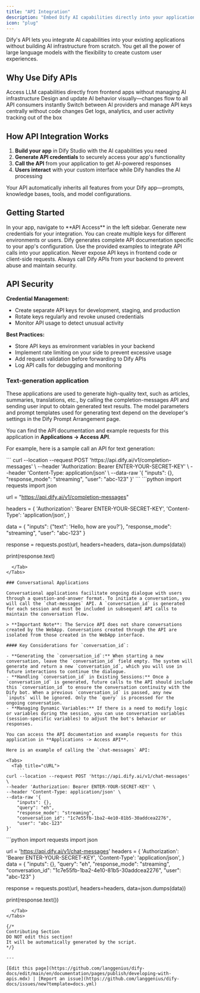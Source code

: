 ```yaml
---
title: "API Integration"
description: "Embed Dify AI capabilities directly into your applications with powerful Backend-as-a-Service APIs"
icon: "plug"
---
```


Dify's API lets you integrate AI capabilities into your existing applications without building AI infrastructure from scratch. You get all the power of large language models with the flexibility to create custom user experiences.

## Why Use Dify APIs

<CardGroup cols={2}>
  <Card title="Skip Backend Complexity" icon="server">
    Access LLM capabilities directly from frontend apps without managing AI infrastructure
  </Card>
  <Card title="Visual App Management" icon="eye">
    Design and update AI behavior visually—changes flow to all API consumers instantly
  </Card>
  <Card title="Provider Flexibility" icon="shuffle">
    Switch between AI providers and manage API keys centrally without code changes  
  </Card>
  <Card title="Built-in Monitoring" icon="chart-line">
    Get logs, analytics, and user activity tracking out of the box
  </Card>
</CardGroup>

## How API Integration Works

1. **Build your app** in Dify Studio with the AI capabilities you need
2. **Generate API credentials** to securely access your app's functionality
3. **Call the API** from your application to get AI-powered responses
4. **Users interact** with your custom interface while Dify handles the AI processing

<Info>
Your API automatically inherits all features from your Dify app—prompts, knowledge bases, tools, and model configurations.
</Info>

## Getting Started

<Steps>
  <Step title="Access API settings">
    In your app, navigate to **API Access** in the left sidebar.
  </Step>
  
  <Step title="Create API credentials">
    Generate new credentials for your integration. You can create multiple keys for different environments or users.
  </Step>
  
  <Step title="Review documentation">
    Dify generates complete API documentation specific to your app's configuration.
  </Step>
  
  <Step title="Implement in your app">
    Use the provided examples to integrate API calls into your application.
  </Step>
</Steps>

<Warning>
Never expose API keys in frontend code or client-side requests. Always call Dify APIs from your backend to prevent abuse and maintain security.
</Warning>

## API Security

**Credential Management:**
- Create separate API keys for development, staging, and production
- Rotate keys regularly and revoke unused credentials
- Monitor API usage to detect unusual activity

**Best Practices:**
- Store API keys as environment variables in your backend
- Implement rate limiting on your side to prevent excessive usage
- Add request validation before forwarding to Dify APIs
- Log API calls for debugging and monitoring

### Text-generation application

These applications are used to generate high-quality text, such as articles, summaries, translations, etc., by calling the completion-messages API and sending user input to obtain generated text results. The model parameters and prompt templates used for generating text depend on the developer's settings in the Dify Prompt Arrangement page.

You can find the API documentation and example requests for this application in **Applications -> Access API**.

For example, here is a sample call an API for text generation:

<Tabs>
  <Tab title="cURL">
    ```
curl --location --request POST 'https://api.dify.ai/v1/completion-messages' \
--header 'Authorization: Bearer ENTER-YOUR-SECRET-KEY' \
--header 'Content-Type: application/json' \
--data-raw '{
    "inputs": {},
    "response_mode": "streaming",
    "user": "abc-123"
}'
```
  </Tab>
  <Tab title="Python">
    ```python
import requests
import json

url = "https://api.dify.ai/v1/completion-messages"

headers = {
    'Authorization': 'Bearer ENTER-YOUR-SECRET-KEY',
    'Content-Type': 'application/json',
}

data = {
    "inputs": {"text": 'Hello, how are you?'},
    "response_mode": "streaming",
    "user": "abc-123"
}

response = requests.post(url, headers=headers, data=json.dumps(data))

print(response.text)
```
  </Tab>
</Tabs>

### Conversational Applications

Conversational applications facilitate ongoing dialogue with users through a question-and-answer format. To initiate a conversation, you will call the `chat-messages` API. A `conversation_id` is generated for each session and must be included in subsequent API calls to maintain the conversation flow. 

> **Important Note**: The Service API does not share conversations created by the WebApp. Conversations created through the API are isolated from those created in the WebApp interface.

#### Key Considerations for `conversation_id`:

- **Generating the `conversation_id`:** When starting a new conversation, leave the `conversation_id` field empty. The system will generate and return a new `conversation_id`, which you will use in future interactions to continue the dialogue.
- **Handling `conversation_id` in Existing Sessions:** Once a `conversation_id` is generated, future calls to the API should include this `conversation_id` to ensure the conversation continuity with the Dify bot. When a previous `conversation_id` is passed, any new `inputs` will be ignored. Only the `query` is processed for the ongoing conversation.
- **Managing Dynamic Variables:** If there is a need to modify logic or variables during the session, you can use conversation variables (session-specific variables) to adjust the bot's behavior or responses.

You can access the API documentation and example requests for this application in **Applications -> Access API**.

Here is an example of calling the `chat-messages` API:

<Tabs>
  <Tab title="cURL">
    ```
curl --location --request POST 'https://api.dify.ai/v1/chat-messages' \
--header 'Authorization: Bearer ENTER-YOUR-SECRET-KEY' \
--header 'Content-Type: application/json' \
--data-raw '{
    "inputs": {},
    "query": "eh",
    "response_mode": "streaming",
    "conversation_id": "1c7e55fb-1ba2-4e10-81b5-30addcea2276",
    "user": "abc-123"
}'
```
  </Tab>
  <Tab title="Python">
    ```python
import requests
import json

url = 'https://api.dify.ai/v1/chat-messages'
headers = {
    'Authorization': 'Bearer ENTER-YOUR-SECRET-KEY',
    'Content-Type': 'application/json',
}
data = {
    "inputs": {},
    "query": "eh",
    "response_mode": "streaming",
    "conversation_id": "1c7e55fb-1ba2-4e10-81b5-30addcea2276",
    "user": "abc-123"
}

response = requests.post(url, headers=headers, data=json.dumps(data))

print(response.text())
```
  </Tab>
</Tabs>

{/*
Contributing Section
DO NOT edit this section!
It will be automatically generated by the script.
*/}

---

[Edit this page](https://github.com/langgenius/dify-docs/edit/main/en/documentation/pages/publish/developing-with-apis.mdx) | [Report an issue](https://github.com/langgenius/dify-docs/issues/new?template=docs.yml)

